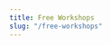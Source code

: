 ```yaml
---
title: Free Workshops
slug: "/free-workshops"
---
```


<Title text="Open Source Workshops" />

- \[PL\] [NUnit for testers](https://misiekofski.github.io/nunit4testers/)
- \[PL\] [Selenium for testers](https://misiekofski.github.io/seleniumtraining/)
- \[PL\] [CSharp for testers](https://misiekofski.github.io/csharp4testers/)
- \[EN\] [Docker for testers](https://github.com/misiekofski/docker-for-testers)


<Title text="Free learning sources" />

- \[EN\] [https://testautomationu.applitools.com/](https://testautomationu.applitools.com/)
- \[EN\] [https://www.freecodecamp.org](https://www.freecodecamp.org)
- \[EN\] [https://www.edx.org/](https://www.edx.org/)
